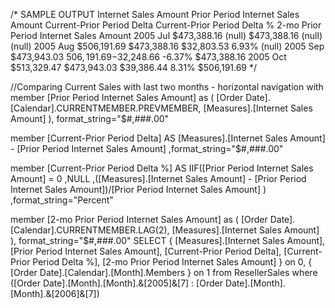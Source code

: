 /* SAMPLE OUTPUT
			Internet Sales Amount	Prior Period Internet Sales Amount	Current-Prior Period Delta	Current-Prior Period Delta %	2-mo Prior Period Internet Sales Amount
2005 Jul	$473,388.16				(null)								$473,388.16					(null)							(null)
2005 Aug	$506,191.69				$473,388.16							$32,803.53					6.93%							(null)
2005 Sep	$473,943.03				$506,191.69							-$32,248.66					-6.37%							$473,388.16
2005 Oct	$513,329.47				$473,943.03							$39,386.44					8.31%							$506,191.69
*/

//Comparing Current Sales with last two months - horizontal navigation
with 
member [Prior Period Internet Sales Amount] as
	(
		[Order Date].[Calendar].CURRENTMEMBER.PREVMEMBER,
		 [Measures].[Internet Sales Amount]
	), format_string="$#,###.00"

member [Current-Prior Period Delta] AS
	[Measures].[Internet Sales Amount] - [Prior Period Internet Sales Amount]
	,format_string="$#,###.00"

member [Current-Prior Period Delta %] AS
	IIF([Prior Period Internet Sales Amount] = 0
		,NULL
		,([Measures].[Internet Sales Amount] - [Prior Period Internet Sales Amount])/[Prior Period Internet Sales Amount]
	)
	,format_string="Percent"

member [2-mo Prior Period Internet Sales Amount] as
	(
		[Order Date].[Calendar].CURRENTMEMBER.LAG(2),
		 [Measures].[Internet Sales Amount]
	), format_string="$#,###.00"
SELECT 
	{
		[Measures].[Internet Sales Amount],
		[Prior Period Internet Sales Amount],
		[Current-Prior Period Delta],
		[Current-Prior Period Delta %],
		[2-mo Prior Period Internet Sales Amount] 
	} on 0,
	{
		[Order Date].[Calendar].[Month].Members
	} on 1
from ResellerSales
where ([Order Date].[Month].[Month].&[2005]&[7] : [Order Date].[Month].[Month].&[2006]&[7])

